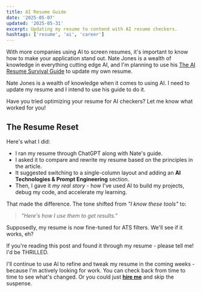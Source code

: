 ```yaml
---
title: AI Resume Guide
date: '2025-05-07'
updated: '2025-05-31'
excerpt: Updating my resume to contend with AI resume checkers.
hashtags: ['resume', 'ai', 'career']
---
```


With more companies using AI to screen resumes, it's important to know how to make your application stand out. Nate Jones is a wealth of knowledge in everything cutting edge AI, and I'm planning to use his [The AI Resume Survival Guide](https://open.substack.com/pub/natesnewsletter/p/the-ai-resume-survival-guide-for?r=5489h6&utm_medium=ios) to update my own resume.

Nate Jones is a wealth of knowledge when it comes to using AI. I need to update my resume and I intend to use his guide to do it.

Have you tried optimizing your resume for AI checkers? Let me know what worked for you!

<Update date='2025-05-31' />

## The Resume Reset

Here's what I did:

- I ran my resume through ChatGPT along with Nate's guide.
- I asked it to compare and rewrite my resume based on the principles in the article.
- It suggested switching to a single-column layout and adding an **AI Technologies & Prompt Engineering** section.
- Then, I gave it _my real story_ - how I've used AI to build my projects, debug my code, and accelerate my learning.

That made the difference. The tone shifted from _"I know these tools"_ to:

> _"Here's how I use them to get results."_

Supposedly, my resume is now fine-tuned for ATS filters. We'll see if it works, eh?

If you're reading this post and found it through my resume - please tell me! I'd be THRILLED.

I'll continue to use AI to refine and tweak my resume in the coming weeks - because I'm actively looking for work. You can check back from time to time to see what's changed. Or you could just **[hire me](https://stepweaver.dev/about)** and skip the suspense.
